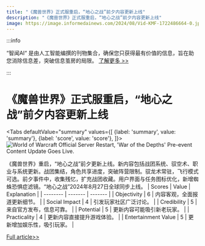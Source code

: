 ```yaml
---
title: "《魔兽世界》正式服重启，“地心之战”前夕内容更新上线"
description: "《魔兽世界》正式服重启，“地心之战”前夕内容更新上线"
image: https://image.informedainews.com/2024/08/Vid-KMF-1722486664-0.jpg
---
```



:::info

“智闻AI“ 是由人工智能编撰的刊物集合，确保您只获得最有价值的信息，旨在助您消除信息差，突破信息茧房的局限。  [了解更多 >>](/)

:::

# 《魔兽世界》正式服重启，“地心之战”前夕内容更新上线


<Tabs
	defaultValue="summary"
	values={[
	{label: 'summary', value: 'summary'},
	{label: 'score', value: 'score'},
]}>
<TabItem value="summary">
<img
  src="https://image.informedainews.com/2024/08/Vid-KMF-1722486664-0.jpg"
  alt="World of Warcraft Official Server Restart, 'War of the Depths' Pre-event Content Update Goes Live."
/>



《魔兽世界》重启，“地心之战”前夕更新上线。新内容包括战团系统、驭空术、职业与系统更新。战团集结，角色共享进度，突破阵营限制。驭龙术常驻，飞行模式可选。前夕事件中，收集残忆，扩充战团收藏。用户界面与任务图标优化，新增蜘蛛恐惧症滤镜。“地心之战”2024年8月27日全球同步上线。
</TabItem>
<TabItem value="score">
	| Scores     | Value   | Explanation |
	| -------- | ------- | ------- |
	| Objectivity  | 6    | 内容客观，全面报道更新细节。    |
	| Social Impact | 4     | 引发玩家社区广泛讨论。    |
	| Credibility    | 5    | 来自官方发布，信息可靠。    |
	| Potential    | 5    | 更新内容可能吸引新老玩家。    |
	| Practicality    | 4    | 更新内容直接提升游戏体验。    |
	| Entertainment Value    | 5    | 更新增加娱乐性，吸引玩家。    |
</TabItem>
</Tabs>

[Full article>>](https://www.gcores.com/articles/186017)
